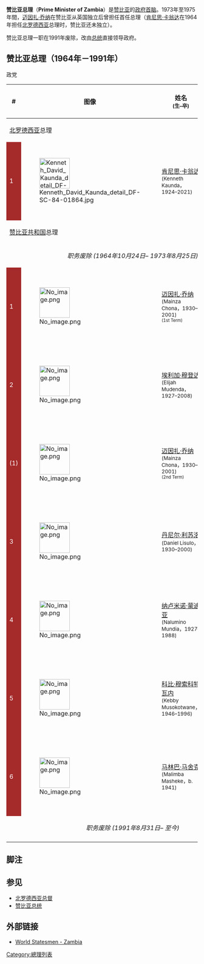 {{Infobox former political post
| political_office   =总理
| country            =赞比亚共和国
| insignia           = Coat of Arms of Zambia.svg
| insigniasize       = 125px
| insigniacaption    = 国徽
| image              =
| caption            =
| successor          = 無
| first_officeholder = [[迈因扎·乔纳|迈因扎·乔纳]]
| last_officeholder  = [[马林巴·马舍克|马林巴·马舍克]]
| style              =
| residence          =
| appointer          = [[List_of_Presidents_of_Zambia|President of Zambia]]
| began              = 1973年8月25日
| ended              = 1991年8月31日
| pretender          =
}}

'''赞比亚总理'''（'''Prime Minister of Zambia'''）是[[赞比亚|赞比亚]]的[[政府首脑|政府首脑]]。1973年至1975年間，[[迈因扎·乔纳|迈因扎·乔纳]]在赞比亚从英国独立后曾担任首任总理（[[肯尼思·卡翁达|肯尼思·卡翁达]]在1964年担任[[北罗德西亚|北罗德西亚]]总理时，赞比亚还未独立）。

赞比亚总理一职在1991年废除，改由[[赞比亚总统|总统]]直接领导政府。

==赞比亚总理（1964年－1991年）==
;政党
{{legend2|brown|[[联合民族独立党|联合民族独立党]](United National Independence Party,UNIP)|border=1px solid #AAAAAA}}

{| class="wikitable" style="text-align:center"
|-
! #
! style="width:80px;"| 图像
! 姓名<br /><small>(生–卒)
! 就任
! 离任
!政党
|-
!colspan="6"|[[北罗德西亚|北罗德西亚]]总理
|-
! style="background:brown; color:white;"| 1
| [[File:Kenneth_David_Kaunda_detail_DF-SC-84-01864.jpg|80px]] || [[肯尼思·卡翁达|肯尼思·卡翁达]]<br><small>(Kenneth Kaunda，1924–2021) || 1964年1月22日 || 1964年10月24日 || [[联合民族独立党|联合民族独立党]]
|-
!colspan="6"| [[赞比亚|赞比亚共和国]]总理
|-
| colspan="6" align=center|''职务废除 (1964年10月24日– 1973年8月25日)''
|-
! style="background:brown; color:white;"| 1
| [[File:No_image.png|80px]] || [[迈因扎·乔纳|迈因扎·乔纳]]<br><small>(Mainza Chona，1930–2001)<br><small>(1st Term) || 1973年8月25日 || 1975年5月27日 || [[联合民族独立党|联合民族独立党]]
|-
! style="background:brown; color:white;"| 2
| [[File:No_image.png|80px]] || [[埃利加·穆登达|埃利加·穆登达]]<br><small>(Elijah Mudenda，1927–2008) || 1975年5月27日 ||1977年7月20日|| [[联合民族独立党|联合民族独立党]]
|-
! style="background:brown; color:white;"| (1)
| [[File:No_image.png|80px]] || [[迈因扎·乔纳|迈因扎·乔纳]]<br><small>(Mainza Chona，1930–2001)<br><small>(2nd Term) || 1977年7月20日 || 1978年6月15日 || [[联合民族独立党|联合民族独立党]]
|-
! style="background:brown; color:white;"| 3
| [[File:No_image.png|80px]] || [[丹尼尔·利苏洛|丹尼尔·利苏洛]]<br><small>(Daniel Lisulo，1930–2000) || 1978年6月15日 ||1981年2月18日|| [[联合民族独立党|联合民族独立党]]
|-
! style="background:brown; color:white;"| 4
| [[File:No_image.png|80px]] || [[纳卢米诺·蒙迪亚|纳卢米诺·蒙迪亚]]<br><small>(Nalumino Mundia，1927–1988) || 1981年2月18日 || 1985年4月24日|| [[联合民族独立党|联合民族独立党]]
|-
! style="background:brown; color:white;"| 5
| [[File:No_image.png|80px]] || [[科比·穆索科特瓦内|科比·穆索科特瓦内]]<br><small>(Kebby Musokotwane，1946–1996) || 1985年4月24日 || 1989年3月15日|| [[联合民族独立党|联合民族独立党]]
|-
! style="background:brown; color:white;"| 6
| [[File:No_image.png|80px]] || [[马林巴·马舍克|马林巴·马舍克]]<br><small>(Malimba Masheke，b. 1941) || 1989年3月15日  || 1991年8月31日 || [[联合民族独立党|联合民族独立党]]
|-
| colspan="6" align=center|''职务废除 (1991年8月31日– 至今)''
|-
|}

==脚注==
{{Reflist}}

==参见==
*[[北罗德西亚总督|北罗德西亚总督]]
*[[赞比亚总统|赞比亚总统]]

==外部链接==
*[http://www.worldstatesmen.org/Zambia.html World Statesmen - Zambia] {{Wayback|url=http://www.worldstatesmen.org/Zambia.html |date=20161102034054 }}
{{非洲政府首脑}}

[[Category:總理列表|Category:總理列表]]